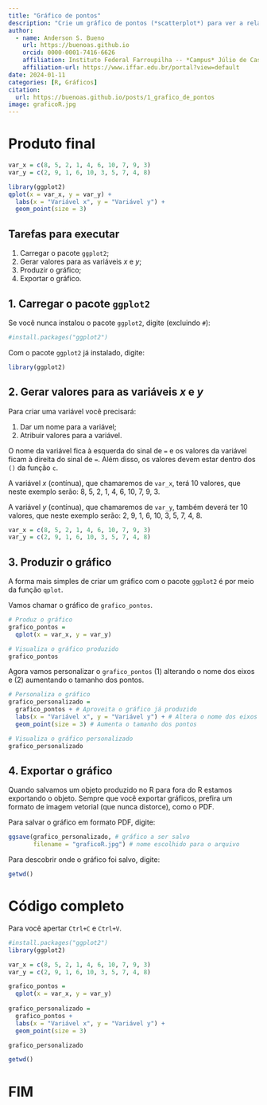 ---
title: "Gráfico de pontos"
description: "Crie um gráfico de pontos (*scatterplot*) para ver a relação entre duas variáveis contínuas."
author:
  - name: Anderson S. Bueno
    url: https://buenoas.github.io
    orcid: 0000-0001-7416-6626
    affiliation: Instituto Federal Farroupilha -- *Campus* Júlio de Castilhos
    affiliation-url: https://www.iffar.edu.br/portal?view=default
date: 2024-01-11
categories: [R, Gráficos]
citation: 
  url: https://buenoas.github.io/posts/1_grafico_de_pontos
image: graficoR.jpg
---

# Produto final

```{r, eval = TRUE, echo = FALSE, tidy = TRUE, warning = FALSE}
var_x = c(8, 5, 2, 1, 4, 6, 10, 7, 9, 3)
var_y = c(2, 9, 1, 6, 10, 3, 5, 7, 4, 8)

library(ggplot2)
qplot(x = var_x, y = var_y) +
  labs(x = "Variável x", y = "Variável y") +
  geom_point(size = 3)
```

## Tarefas para executar

1.  Carregar o pacote `ggplot2`;
2.  Gerar valores para as variáveis *x* e *y*;
3.  Produzir o gráfico;
4.  Exportar o gráfico.

## 1. Carregar o pacote `ggplot2`

Se você nunca instalou o pacote `ggplot2`, digite (excluindo `#`):

```{r, echo = TRUE, tidy = TRUE}
#install.packages("ggplot2")
```

Com o pacote `ggplot2` já instalado, digite:

```{r, echo = TRUE, tidy = TRUE}
library(ggplot2)
```

## 2. Gerar valores para as variáveis *x* e *y*

Para criar uma variável você precisará:

1.  Dar um nome para a variável;
2.  Atribuir valores para a variável.

O nome da variável fica à esquerda do sinal de `=` e os valores da variável ficam à direita do sinal de `=`. Além disso, os valores devem estar dentro dos `()` da função `c`.

A variável *x* (contínua), que chamaremos de `var_x`, terá 10 valores, que neste exemplo serão: 8, 5, 2, 1, 4, 6, 10, 7, 9, 3.

A variável *y* (contínua), que chamaremos de `var_y`, também deverá ter 10 valores, que neste exemplo serão: 2, 9, 1, 6, 10, 3, 5, 7, 4, 8.

```{r, echo = TRUE, tidy = TRUE}
var_x = c(8, 5, 2, 1, 4, 6, 10, 7, 9, 3)
var_y = c(2, 9, 1, 6, 10, 3, 5, 7, 4, 8)
```

## 3. Produzir o gráfico

A forma mais simples de criar um gráfico com o pacote `ggplot2` é por meio da função `qplot`.

Vamos chamar o gráfico de `grafico_pontos`.

```{r, echo = TRUE, tidy = TRUE, warning = FALSE}
# Produz o gráfico
grafico_pontos =
  qplot(x = var_x, y = var_y)

# Visualiza o gráfico produzido
grafico_pontos
```

Agora vamos personalizar o `grafico_pontos` (1) alterando o nome dos eixos e (2) aumentando o tamanho dos pontos.

```{r, echo = TRUE, tidy = TRUE}
# Personaliza o gráfico
grafico_personalizado = 
  grafico_pontos + # Aproveita o gráfico já produzido
  labs(x = "Variável x", y = "Variável y") + # Altera o nome dos eixos x e y
  geom_point(size = 3) # Aumenta o tamanho dos pontos

# Visualiza o gráfico personalizado
grafico_personalizado
```

## 4. Exportar o gráfico

Quando salvamos um objeto produzido no R para fora do R estamos exportando o objeto. Sempre que você exportar gráficos, prefira um formato de imagem vetorial (que nunca distorce), como o PDF.

Para salvar o gráfico em formato PDF, digite:

```{r, echo = TRUE, tidy = TRUE}
ggsave(grafico_personalizado, # gráfico a ser salvo
       filename = "graficoR.jpg") # nome escolhido para o arquivo
```

Para descobrir onde o gráfico foi salvo, digite:

```{r, echo = TRUE, results = "hide"}
getwd()
```

# Código completo

Para você apertar `Ctrl+C` e `Ctrl+V`.

```{r, eval = FALSE, echo = TRUE, tidy = TRUE, warning = FALSE}
#install.packages("ggplot2")
library(ggplot2)

var_x = c(8, 5, 2, 1, 4, 6, 10, 7, 9, 3)
var_y = c(2, 9, 1, 6, 10, 3, 5, 7, 4, 8)

grafico_pontos =
  qplot(x = var_x, y = var_y)
  
grafico_personalizado = 
  grafico_pontos +
  labs(x = "Variável x", y = "Variável y") +
  geom_point(size = 3)

grafico_personalizado

getwd()
```

# FIM
